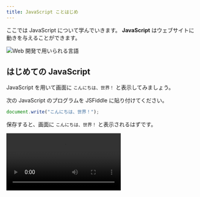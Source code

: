```yaml
---
title: JavaScript ことはじめ
---
```



ここでは JavaScript について学んでいきます。
**JavaScript** はウェブサイトに動きを与えることができます。

![Web 開発で用いられる言語](./web-development-languages.drawio.svg)

## はじめての JavaScript

<Term>JavaScript</Term> を用いて画面に `こんにちは、世界！` と表示してみましょう。

次の JavaScript のプログラムを JSFiddle に貼り付けてください。

```javascript
document.write("こんにちは、世界！");
```

保存すると、画面に `こんにちは、世界！` と表示されるはずです。

<video src={writeJavascriptCodeVideo} controls />

## JavaScript の基本文法

JavaScript のプログラムで、セミコロン (`;`) で区切られた部分を**文**と呼びます。
プログラムを実行すると、プログラム中の<Term>文</Term>が上から順番に実行されます。

`document.write` は画面に出力するための命令です。

```javascript
document.write("Hello World1");
document.write("Hello World2");
document.write("Hello World3");
```

## コメント

`//` から行末までの部分は**コメント**とみなされ、プログラムの実行に影響を与えません。
この教材内でもプログラムの意味や実行結果を説明するのに利用していきます。

```javascript
// この部分はコメントです。
document.write("Hello World1"); // この部分もコメントです。
// 次の行はコメントになっているため、プログラムの実行に影響を与えません。
// document.write("Hello World2");
document.write("Hello World3");
```
